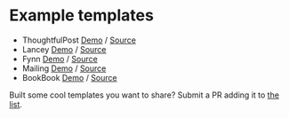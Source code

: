 # Example templates

- ThoughtfulPost [Demo](https://thoughtful-post-mailing.vercel.app/) / [Source](https://github.com/sofn-xyz/mailing-templates/tree/main/thoughtful-post)
- Lancey [Demo](https://lancey-mailing.vercel.app/) / [Source](https://github.com/sofn-xyz/mailing-templates/tree/main/lancey)
- Fynn [Demo](https://fynn-mailing.vercel.app/) / [Source](https://github.com/sofn-xyz/mailing-templates/tree/main/fynn)
- Mailing [Demo](https://emails.mailing.run/) / [Source](https://github.com/sofn-xyz/mailing/tree/main/packages/web/emails)
- BookBook [Demo](https://demo.mailing.run/) / [Source](https://github.com/sofn-xyz/mailing/tree/main/packages/cli/src/generator_templates/ts/emails)

Built some cool templates you want to share? Submit a PR adding it to [the list](https://github.com/sofn-xyz/mailing/blob/main/packages/web/pages/docs/templates.mdx).

